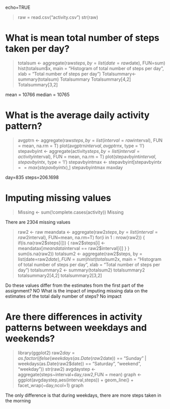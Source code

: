 echo=TRUE

> raw = read.csv("activity.csv")
> str(raw)


# What is mean total number of steps taken per day? #
> totalsum <- aggregate(raw$steps, by = list(date=raw$date), FUN=sum)
> hist(totalsum$x, main = "Histogram of total number of steps per day",
>      xlab = "Total number of steps per day")
> Totalsummary<-summary(totalsum)
> Totalsummary
> Totalsummary[4,2]
> Totalsummary[3,2]

mean = 10766
median = 10765

# What is the average daily activity pattern? #
> avgptrn <- aggregate(raw$steps, by =list(interval=raw$interval), 
>                          FUN = mean, na.rm = T)
> plot(avgptrn$interval,avgptrn$x, type = 'l')
> stepavbyint <- aggregate(activity$steps, by =list(interval=activity$interval), 
                         FUN = mean, na.rm = T)
plot(stepavbyint$interval,stepavbyint$x, type = 'l')
stepavbyintmax <- stepavbyint[stepavbyint$x == max(stepavbyint$x),]
stepavbyintmax
> maxday

day=835
steps=206.1698

# Imputing missing values #
> Missing <- sum(!complete.cases(activity))
> Missing

There are 2304 missing values

> raw2 <- raw
> meandata <- aggregate(raw2$steps, by=list(interval=raw2$interval), FUN=mean, na.rm=T)
> for(i in 1 : nrow(raw2)) {
>   if(is.na(raw2$steps[i])) {
>     raw2$steps[i] <- meandata$x[meandata$interval == raw2$interval[i]]
>   }
> }
> sum(is.na(raw2))
> totalsum2 <- aggregate(raw2$steps, by = list(date=raw2$date), FUN=sum)
> hist(totalsum2$x, main = "Histogram of total number of steps per day",
>       xlab = "Total number of steps per day")
> totalsummary2 <- summary(totalsum2)
> totalsummary2
> totalsummary2[4,2]
> totalsummary2[3,2]

Do these values differ from the estimates from the first part of the assignment? NO
What is the impact of imputing missing data on the estimates of the total daily number of steps? No impact

# Are there differences in activity patterns between weekdays and weekends? #
> library(ggplot2)
> raw2$day = as.factor(ifelse(weekdays(as.Date(raw2$date)) == "Sunday" | weekdays(as.Date(raw2$date)) == "Saturday",
"weekend", "weekday"))
> str(raw2)
> avgdaystep <- aggregate(steps~interval+day,raw2,FUN = mean)
> graph <- ggplot(avgdaystep,aes(interval,steps)) + geom_line() + facet_wrap(~day,ncol=1)
> graph

The only difference is that during weekdays, there are more steps taken in the morning
